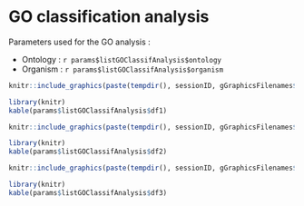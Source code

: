 # GO classification analysis

Parameters used for the GO analysis :

* Ontology : `r params$listGOClassifAnalysis$ontology` 
* Organism : `r params$listGOClassifAnalysis$organism`


                                                       
   
   
```r
knitr::include_graphics(paste(tempdir(), sessionID, gGraphicsFilenames$GOClassification_img1, sep="/"))
```                                                    

```r
library(knitr)
kable(params$listGOClassifAnalysis$df1)
```  


```r
knitr::include_graphics(paste(tempdir(), sessionID, gGraphicsFilenames$GOClassification_img2, sep="/"))
```                                                    

```r
library(knitr)
kable(params$listGOClassifAnalysis$df2)
```    

```r
knitr::include_graphics(paste(tempdir(), sessionID, gGraphicsFilenames$GOClassification_img3, sep="/"))
```                                                    

```r
library(knitr)
kable(params$listGOClassifAnalysis$df3)
```                                                    


